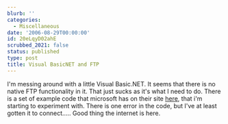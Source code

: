```yaml
---
blurb: ''
categories:
  - Miscellaneous
date: '2006-08-29T00:00:00'
id: 20eLqyD02ahE
scrubbed_2021: false
status: published
type: post
title: Visual BasicNET and FTP
---
```


I'm messing around with a little Visual Basic.NET. It seems that
there is no native FTP functionality in it. That just sucks as it's
what I need to do. There is a set of example code that microsoft
has on their site
[here](http://support.microsoft.com/?scid=kb;EN-US;832679), that
i'm starting to experiment with. There is one error in the code,
but I've at least gotten it to connect..... Good thing the internet
is here.
